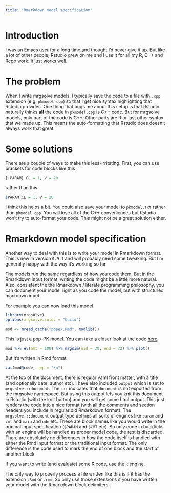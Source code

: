 ```yaml
---
title: "Rmarkdown model specification"
---
```

# Introduction

I was an Emacs user for a long time and thought I'd never give it up.  But 
like a lot of other people, Rstudio grew on me and I use it for all my R, C++
and Rcpp work.  It just works well.  

# The problem
When I write mrgsolve models, I typically save the code to a file with `.cpp`
extension (e.g. `pkmodel.cpp`) so that I get nice syntax highlighting that 
Rstudio provides.  One thing that bugs me about this setup is that Rstudio 
naturally thinks **all** the code in `pkmodel.cpp` is C++ code.  But for mrgsolve
models, only part of the code is C++.  Other parts are R or just other syntax
that we made up.  This means the auto-formatting that Rstudio does doesn't 
always work that great.  

# Some solutions
There are a couple of ways to make this less-irritating.  First, you can 
use brackets for code blocks like this 

```r
[ PARAM] CL = 1, V = 20
```

rather than this

```r
$PARAM CL = 1, V = 20
```

I think this helps a bit.  You could also save your model to `pkmodel.txt`
rather than `pkmodel.cpp`.  You will lose all of the C++ conveniences but 
Rstudio won't try to auto-format your code.  This might not be a great solution
either. 

# Rmarkdown model specification

Another way to deal with this is to write your model in Rmarkdown format.  This 
is new in version `0.9.1` and will probably need some tweaking.  But I'm generally
happy with the way it's working so far.  

The models run the same regardless of how you code them.  But in the Rmarkdown
input format, writing the code might be a little more natural. Also, consistent
the the Rmarkdown / literate programming philosophy, you can document your 
model right as you code the model, but with structured markdown input.

For example you can now load this model

```r
library(mrgsolve)
options(mrgsolve.soloc = "build")

mod <- mread_cache("popex.Rmd", modlib())
```

This is just a pop-PK model.  You can take a closer look at the code 
[here](https://github.com/metrumresearchgroup/mrgsolve/blob/master/inst/models/popex.Rmd). 
```r
mod %>% ev(amt = 100) %>% mrgsim(nid = 30, end = 72) %>% plot()
```

But it's written in Rmd format

```r
cat(mod@code, sep = "\n")
```

At the top of the document, there is regular yaml front matter, with a title
(and optionally date, author etc).  I have also included `output` which is 
set to `mrgsolve:::document`.  The `:::` indicates that `document` is not 
exported from the mrgsolve namespace.  But using this output lets you knit
this document in Rstudio (with the knit button) and you will get some 
html output. This just renders the code into a nice format (with all the comments
and section headers you include in regular old Rmarkdown format). The 
`mrgsolve:::document` output type defines all sorts of engines like `param`
and `cmt` and `main` and `ode` etc.  These are block names like you would write
in the original input specification (`$PARAM` and `$CMT` etc).  So only code
in backticks with an engine will be handled as proper model code, the rest
is discarded. There are absolutely no differences in how the code itself is 
handled with either the Rmd input format or the traditional input format. The 
only difference is the code used to mark the end of one block and the 
start of another block. 

If you want to write (and evaluate) some R code, use the `R` engine.

The only way to properly process a file written like this is if it has the 
extension `.Rmd` or `.rmd`.  So only use those extensions if you have 
written your model with the Rmarkdown block delimiters.  
